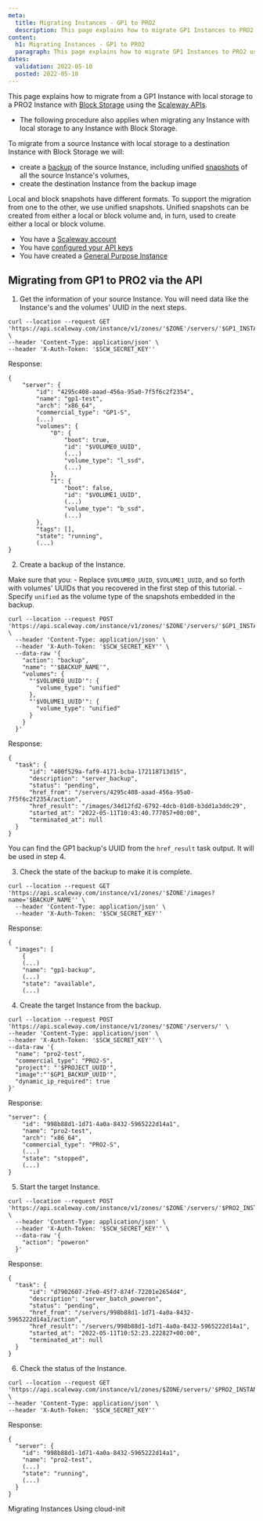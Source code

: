 ```yaml
---
meta:
  title: Migrating Instances - GP1 to PRO2
  description: This page explains how to migrate GP1 Instances to PRO2 using the Scaleway API
content:
  h1: Migrating Instances - GP1 to PRO2
  paragraph: This page explains how to migrate GP1 Instances to PRO2 using the Scaleway API
dates:
  validation: 2022-05-10
  posted: 2022-05-10
---
```


This page explains how to migrate from a GP1 Instance with local storage to a PRO2 Instance with [Block Storage](/compute/Instances/concepts/#block-volumes) using the [Scaleway APIs](https://developers.scaleway.com/en/). 


<Message type="note">

  - The following procedure also applies when migrating any Instance with local storage to any Instance with Block Storage.

</Message>

To migrate from a source Instance with local storage to a destination Instance with Block Storage we will:

  - create a [backup](/compute/instances/concepts/#backup) of the source Instance, including unified [snapshots](/compute/instances/concepts/#snapshot) of all the source Instance's volumes,
  - create the destination Instance from the backup image

Local and block snapshots have different formats. To support the migration from one to the other, we use unified snapshots. Unified snapshots can be created from either a local or block volume and, in turn, used to create either a local or block volume.

<Message type="requirement">

  - You have a [Scaleway account](/console/my-account/how-to/create-an-account/)   
  - You have [configured your API keys](/console/my-project/how-to/generate-api-key/)
  - You have created a [General Purpose Instance](/compute/Instances/concepts/#general-purpose-instance)

</Message>

## Migrating from GP1 to PRO2 via the API

1. Get the information of your source Instance. You will need data like the Instance's and the volumes' UUID in the next steps.

  ```
  curl --location --request GET 'https://api.scaleway.com/instance/v1/zones/'$ZONE'/servers/'$GP1_INSTANCE_UUID'' \
  --header 'Content-Type: application/json' \
  --header 'X-Auth-Token: '$SCW_SECRET_KEY''
  ```
  Response:
  ```
  {
      "server": {
          "id": "4295c408-aaad-456a-95a0-7f5f6c2f2354",
          "name": "gp1-test",
          "arch": "x86_64",
          "commercial_type": "GP1-S",
          (...)
          "volumes": {
              "0": {
                  "boot": true,
                  "id": "$VOLUME0_UUID",
                  (...)
                  "volume_type": "l_ssd",
                  (...)
              },
              "1": {
                  "boot": false,
                  "id": "$VOLUME1_UUID",
                  (...)
                  "volume_type": "b_ssd",
                  (...)
          },
          "tags": [],
          "state": "running",
          (...)
  }
  ```

2. Create a backup of the Instance.
  
  Make sure that you:
    - Replace `$VOLUME0_UUID`, `$VOLUME1_UUID`, and so forth with volumes' UUIDs that you recovered in the first step of this tutorial. 
    - Specify `unified` as the volume type of the snapshots embedded in the backup. 

  ```
  curl --location --request POST 'https://api.scaleway.com/instance/v1/zones/'$ZONE'/servers/'$GP1_INSTANCE_UUID'/action/' \
    --header 'Content-Type: application/json' \
    --header 'X-Auth-Token: '$SCW_SECRET_KEY'' \
    --data-raw '{
      "action": "backup",
      "name": "'$BACKUP_NAME'",
      "volumes": {
        "'$VOLUME0_UUID'": {
          "volume_type": "unified"
        },
        "'$VOLUME1_UUID'": {
          "volume_type": "unified"
        }
      }
    }'
  ```
  Response:
  ```
  {
    "task": {
        "id": "400f529a-faf9-4171-bcba-172118713d15",
        "description": "server_backup",
        "status": "pending",
        "href_from": "/servers/4295c408-aaad-456a-95a0-7f5f6c2f2354/action",
        "href_result": "/images/34d12fd2-6792-4dcb-81d0-b3dd1a3ddc29",
        "started_at": "2022-05-11T10:43:40.777057+00:00",
        "terminated_at": null
    }
  }
  ```

  <Message type="note">

  You can find the GP1 backup's UUID from the `href_result` task output. It will be used in step 4.

  </Message>

3. Check the state of the backup to make it is complete.

  ```
  curl --location --request GET 'https://api.scaleway.com/instance/v1/zones/'$ZONE'/images?name='$BACKUP_NAME'' \
    --header 'Content-Type: application/json' \
    --header 'X-Auth-Token: '$SCW_SECRET_KEY''
  ```
  Response:
  ```
  {
    "images": [
      {
      (...)
      "name": "gp1-backup",
      (...)
      "state": "available",
      (...)
  ```

4. Create the target Instance from the backup. 

  ```
  curl --location --request POST 'https://api.scaleway.com/instance/v1/zones/'$ZONE'/servers/' \
  --header 'Content-Type: application/json' \
  --header 'X-Auth-Token: '$SCW_SECRET_KEY'' \
  --data-raw '{
    "name": "pro2-test",
    "commercial_type": "PRO2-S",
    "project": "'$PROJECT_UUID'",
    "image":"'$GP1_BACKUP_UUID'",
    "dynamic_ip_required": true
  }'
  ```
  Response:
  ```
  "server": {
      "id": "998b88d1-1d71-4a0a-8432-5965222d14a1",
      "name": "pro2-test",
      "arch": "x86_64",
      "commercial_type": "PRO2-S",
      (...)
      "state": "stopped",
      (...)
  }
   ```

5. Start the target Instance.

  ```
  curl --location --request POST 'https://api.scaleway.com/instance/v1/zones/'$ZONE'/servers/'$PRO2_INSTANCE_UUID'/action/' \
    --header 'Content-Type: application/json' \
    --header 'X-Auth-Token: '$SCW_SECRET_KEY'' \
    --data-raw '{
      "action": "poweron"
    }'
  ```
  Response:
  ```
  {
    "task": {
        "id": "d7902607-2fe0-45f7-874f-72201e2654d4",
        "description": "server_batch_poweron",
        "status": "pending",
        "href_from": "/servers/998b88d1-1d71-4a0a-8432-5965222d14a1/action",
        "href_result": "/servers/998b88d1-1d71-4a0a-8432-5965222d14a1",
        "started_at": "2022-05-11T10:52:23.222827+00:00",
        "terminated_at": null
    }
  }
  ```
6. Check the status of the Instance. 
  ```
  curl --location --request GET 'https://api.scaleway.com/instance/v1/zones/$ZONE/servers/'$PRO2_INSTANCE_UUID'' \
  --header 'Content-Type: application/json' \
  --header 'X-Auth-Token: '$SCW_SECRET_KEY''
  ```
  Response:
  ```
  {
    "server": {
      "id": "998b88d1-1d71-4a0a-8432-5965222d14a1",
      "name": "pro2-test",
      (...)
      "state": "running",
      (...)
    }
  }
  ```

<Navigation>
  <PreviousButton to="/compute/instances/api-cli/migrating-instances/">Migrating Instances</PreviousButton>
  <NextButton to="/compute/instances/api-cli/using-cloud-init/">Using cloud-init</NextButton>
</Navigation>
